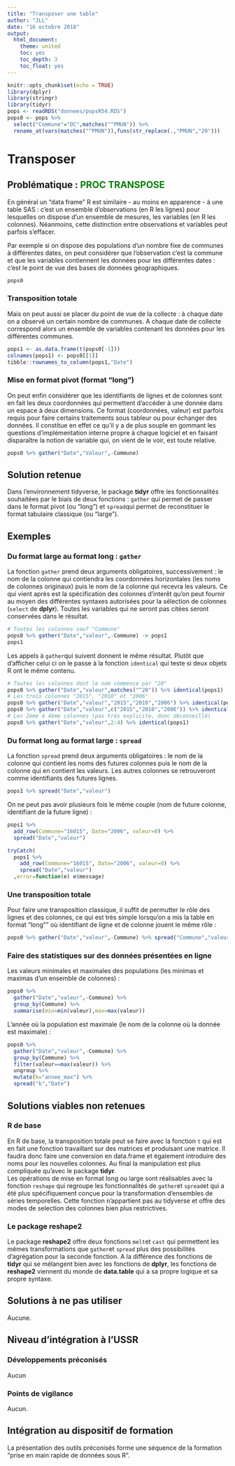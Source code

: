 ---
title: "Transposer une table"
author: "JLL"
date: "16 octobre 2018"
output:
  html_document:
    theme: united
    toc: yes
    toc_depth: 3
    toc_float: yes
---

```{r setup, include=FALSE}
knitr::opts_chunk$set(echo = TRUE)
library(dplyr)
library(stringr)
library(tidyr)
pops <- readRDS("donnees/popsR54.RDS")
pops0 <- pops %>% 
  select("Commune"="DC",matches("^PMUN")) %>%
  rename_at(vars(matches("^PMUN")),funs(str_replace(.,"PMUN","20")))
```

# Transposer

## Problématique : <span style="color: green">PROC TRANSPOSE</span>

En général un "data frame" R est similaire - au moins en apparence - à une table SAS : c'est un ensemble d'observations (en R les lignes) pour lesquelles on dispose d'un ensemble de mesures, les variables (en R les colonnes). Néanmoins, cette distinction entre observations et variables peut parfois s'effacer.<br>

Par exemple si on dispose des populations d'un nombre fixe de communes à différentes dates, on peut considérer que l'observation c'est la commune et que les variables contiennent les données pour les différentes dates : c'est le point de vue des bases de données géographiques. 
```{r echo=FALSE}
pops0
```

### Transposition totale

Mais on peut aussi se placer du point de vue de la collecte : à chaque date on a observé un certain nombre de communes. A chaque date de collecte correspond alors un ensemble de variables contenant les données pour les différentes communes.
```{r echo=FALSE}
pops1 <- as.data.frame(t(pops0[-1]))
colnames(pops1) <- pops0[[1]]
tibble::rownames_to_column(pops1,"Date")
```

### Mise en format pivot (format "long")

On peut enfin considérer que les identifiants de lignes et de colonnes sont en fait les deux coordonnées qui permettent d'accéder à une donnée dans un espace à deux dimensions. Ce format (coordonnées, valeur) est parfois requis pour faire certains traitements sous tableur ou pour échanger des données. Il constitue en effet ce qu'il y a de plus souple en gommant les questions d'implémentation interne propre à chaque logiciel et en faisant disparaître la notion de variable qui, on vient de le voir, est toute relative.
```{r echo=FALSE}
pops0 %>% gather("Date","Valeur",-Commune)
```

## Solution retenue

Dans l'environnement tidyverse, le package **tidyr** offre les fonctionnalités souhaitées par le biais de deux fonctions : `gather` qui permet de passer dans le format pivot (ou "long") et `spread`qui permet de reconstituer le format tabulaire classique (ou "large").

## Exemples

### Du format large au format long : `gather`

La fonction `gather` prend deux arguments obligatoires, successivement : le nom de la colonne qui contiendra les coordonnées horizontales (les noms de colonnes originaux) puis le nom de la colonne qui recevra les valeurs. Ce qui vient après est la spécification des colonnes d'interêt qu'on peut fournir au moyen des différentes syntaxes autorisées pour la sélection de colonnes (`select` de **dplyr**). Toutes les variables qui ne seront pas citées seront conservées dans le résultat.


```{r}
# Toutes les colonnes sauf "Commune"
pops0 %>% gather("Date","valeur",-Commune) -> pops1
pops1
```
Les appels à `gather`qui suivent donnent le même résultat. Plutôt que d'afficher celui ci on le passe à la fonction `identical` qui teste si deux objets R ont le même contenu.
```{r}
# Toutes les colonnes dont le nom commence par "20"
pops0 %>% gather("Date","valeur",matches("^20")) %>% identical(pops1)
# Les trois colonnes "2015", "2010" et "2006"
pops0 %>% gather("Date","valeur","2015","2010","2006") %>% identical(pops1)
pops0 %>% gather("Date","valeur",c("2015","2010","2006")) %>% identical(pops1)
# Les 2ème à 4ème colonnes (pas très explicite, donc déconseillé)
pops0 %>% gather("Date","valeur",2:4) %>% identical(pops1)
```

### Du format long au format large : `spread`

La fonction `spread` prend deux arguments obligatoires : le nom de la colonne qui contient les noms des futures colonnes puis le nom de la colonne qui en contient les valeurs. Les autres colonnes se retrouveront comme identifiants des futures lignes.
```{r}
pops1 %>% spread("Date","valeur")
```

On ne peut pas avoir plusieurs fois le même couple (nom de future colonne, identifiant de la future ligne) :
```{r eval=FALSE}
pops1 %>%
  add_row(Commune="16015", Date="2006", valeur=0) %>%
  spread("Date","valeur")
```
```{r echo=FALSE}
tryCatch(
  pops1 %>%
    add_row(Commune="16015", Date="2006", valeur=0) %>%
    spread("Date","valeur")
  ,error=function(e) e$message)
```

### Une transposition totale

Pour faire une transposition classique, il suffit de permutter le rôle des lignes et des colonnes, ce qui est très simple lorsqu'on a mis la table en format "long"" où identifiant de ligne et de colonne jouent le même rôle :
```{r}
pops0 %>% gather("Date","valeur",-Commune) %>% spread("Commune","valeur")
```

### Faire des statistiques sur des données présentées en ligne

Les valeurs minimales et maximales des populations (les minimas et maximas d'un ensemble de colonnes) :
```{r}
pops0 %>% 
  gather("Date","valeur",-Commune) %>%
  group_by(Commune) %>%
  summarise(min=min(valeur),max=max(valeur))
```

L'année où la population est maximale (le nom de la colonne où la donnée est maximale) :
```{r}
pops0 %>% 
  gather("Date","valeur",-Commune) %>%
  group_by(Commune) %>%
  filter(valeur==max(valeur)) %>%
  ungroup %>%
  mutate(k="annee_max") %>%
  spread("k","Date")
```

## Solutions viables non retenues

### R de base

En R de base, la transposition totale peut se faire avec la fonction `t` qui est en fait une fonction travaillant sur des matrices et produisant une matrice. Il faudra donc faire une conversion en data.frame et également introduire des noms pour les nouvelles colonnes. Au final la manipulation est plus compliquée qu'avec le package **tidyr**.<br>
Les opérations de mise en format long ou large sont réalisables avec la fonction `reshape` qui regroupe les fonctionnalités de `gather`et `spread`et qui a été plus spécifiquement conçue pour la transformation d'ensembles de séries temporelles. Cette fonction n'appartient pas au tidyverse et offre des modes de selection des colonnes bien plus restrictives.

### Le package **reshape2**

Le package **reshape2** offre deux fonctions `melt`et `cast` qui permettent les mêmes transformations que `gather`et `spread` plus des possibilités d'agrégation pour la seconde fonction. A la différence des fonctions de **tidyr** qui se mélangent bien avec les fonctions de **dplyr**, les fonctions de **reshape2** viennent du monde de **data.table** qui a sa propre logique et sa propre syntaxe.

## Solutions à ne pas utiliser

Aucune.

## Niveau d'intégration à l'USSR

### Développements préconisés

Aucun

### Points de vigilance

Aucun.

## Intégration au dispositif de formation

La présentation des outils préconisés forme une séquence de la formation "prise en main rapide de données sous R".


